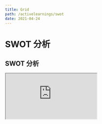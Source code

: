 ```yaml
---
title: Grid
path: /activelearnings/swot
date: 2021-04-24
---
```


# SWOT 分析

<h2 class="ui dividing header">SWOT 分析</h2>

<div class="highlighted example" data-class="grid">
  <div class="iframe-wrapper">
    <iframe class="iframe" me src="https://www.appsheet.com/start/54c0016d-69f7-4ab4-bdf6-8693dd3e7d65"/>
  </div>
  <h4 class="ui header">SWOT分析の使い方</h4>
作業所要時間：15分

効果：実践すべきか悩んでいるタスクやプロジェクトを分析する"

強み：行動を実践するにあたって、自分の能力、優れている点など全て書き出す

弱み：行動を実践するにあたって、うまくできない所、劣っている点など全て書き出す

機会：行動を実践するにあたって、チャンスがあるか、新たな機会があるかなど全て書き出す

脅威：行動を実践するにあたって、リクス・悪影響があるか全て書き出す

感想：４つの分析から直感的に感じたことを書く

</div>
